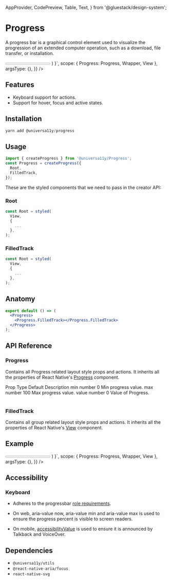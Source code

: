 
<Meta title="components/Progress" />


  AppProvider,
  CodePreview,
  Table,
  Text,
} from '@gluestack/design-system';

# Progress

A progress bar is a graphical control element used to visualize the progression of an extended computer operation, such as a download, file transfer, or installation.

<AppProvider>
  <CodePreview
    showComponentRenderer={true}
    showArgsController={false}
    metaData={{
      code: ` 
      function App () {
        return (
          <Wrapper>
            <View style={{width:"70vw"}}>
              <Progress value={50}>
                <Progress.FilledTrack />
              </Progress>
            </View>
          </Wrapper>
    )
    }`,
      scope: { Progress: Progress, Wrapper, View },
      argsType: {},
    }}
  />
</AppProvider>

<br />

## Features

- Keyboard support for actions.
- Support for hover, focus and active states.

## Installation

```jsx
yarn add @universa11y/progress
```

## Usage

```jsx
import { createProgress } from '@universa11y/Progress';
const Progress = createProgress({
  Root,
  FilledTrack,
});
```

These are the styled components that we need to pass in the creator API:

### Root

```jsx
const Root = styled(
  View,
  {
    ...
  },
);
```

### FilledTrack

```jsx
const Root = styled(
  View,
  {
    ...
  },
);
```

## Anatomy

```jsx
export default () => (
  <Progress>
    <Progress.FilledTrack></Progress.FilledTrack>
  </Progress>
);
```

## API Reference

### Progress

Contains all Progress related layout style props and actions.
It inherits all the properties of React Native's [Progress](https://reactnative.dev/docs/Progress#props) component.

<AppProvider>
  <Table>
    <Table.THead sx={{ _dark: { bg: '$gray800' }, _light: { bg: '$gray100' } }}>
      <Table.TR>
        <Table.TH>
          <Text>Prop</Text>
        </Table.TH>
        <Table.TH>
          <Text>Type</Text>
        </Table.TH>
        <Table.TH>
          <Text>Default</Text>
        </Table.TH>
        <Table.TH>
          <Text>Description</Text>
        </Table.TH>
      </Table.TR>
    </Table.THead>
    <Table.TBody>
      <Table.TR>
        <Table.TD>
          <Text>min</Text>
        </Table.TD>
        <Table.TD>
          <Text>number</Text>
        </Table.TD>
        <Table.TD>
          <Text>0</Text>
        </Table.TD>
        <Table.TD>
          <Text>Min progress value.</Text>
        </Table.TD>
      </Table.TR>
      <Table.TR>
        <Table.TD>
          <Text>max</Text>
        </Table.TD>
        <Table.TD>
          <Text>number</Text>
        </Table.TD>
        <Table.TD>
          <Text>100</Text>
        </Table.TD>
        <Table.TD>
          <Text>Max progress value.</Text>
        </Table.TD>
      </Table.TR> <Table.TR>
        <Table.TD>
          <Text>value</Text>
        </Table.TD>
        <Table.TD>
          <Text>number</Text>
        </Table.TD>
        <Table.TD>
          <Text>0</Text>
        </Table.TD>
        <Table.TD>
          <Text>Value of Progress.</Text>
        </Table.TD>
      </Table.TR>
    </Table.TBody>
  </Table>
</AppProvider>

### FilledTrack

Contains all group related layout style props and actions.
It inherits all the properties of React Native's [View](https://reactnative.dev/docs/view#props) component.

## Example

<AppProvider>
  <CodePreview
    showComponentRenderer={true}
    showArgsController={false}
    metaData={{
      code: ` 
      function App () {
        return (
          <Wrapper>
            <View style={{width:"70vw"}}>
              <Progress value={50}>
                <Progress.FilledTrack />
              </Progress>
            </View>
          </Wrapper>
    )
    }`,
      scope: { Progress: Progress, Wrapper, View },
      argsType: {},
    }}
  />
</AppProvider>

## Accessibility

### Keyboard

- Adheres to the progressbar [role requirements]("https://www.w3.org/TR/wai-aria-1.2/#progressbar").

- On web, aria-value now, aria-value min and aria-value max is used to ensure the progress percent is visible to screen readers.

- On mobile, [accessibilityValue]('https://reactnative.dev/docs/accessibility#accessibilityvalue') is used to ensure it is announced by Talkback and VoiceOver.

## Dependencies

- `@universa11y/utils`
- `@react-native-aria/focus`
- `react-native-svg`
